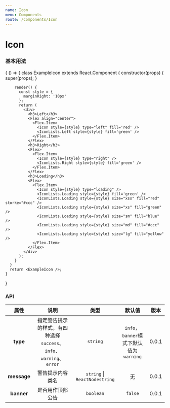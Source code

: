 ```yaml
---
name: Icon
menu: Components
route: /components/Icon
---
```



# Icon

### 基本用法

<Playground>
  {
    () => {
      class ExampleIcon extends React.Component {
        constructor(props) {
          super(props);
        }

        render() {
          const style = {
            marginRight: '10px'
          };
          return (
            <div>
              <h3>Left</h3>
              <Flex align="center">
                <Flex.Item>
                  <Icon style={style} type="left" fill='red' />
                  <IconLists.Left style={style} fill='green' />
                </Flex.Item>
              </Flex>
              <h3>Right</h3>
              <Flex>
                <Flex.Item>
                  <Icon style={style} type="right" />
                  <IconLists.Right style={style} fill='green' />
                </Flex.Item>
              </Flex>
              <h3>Loading</h3>
              <Flex>
                <Flex.Item>
                  <Icon style={style} type="loading" />
                  <IconLists.Loading style={style} fill='green' />
                  <IconLists.Loading style={style} size="xss" fill="red" storke="#ccc" />
                  <IconLists.Loading style={style} size="xs" fill="green" />
                  <IconLists.Loading style={style} size="sm" fill="blue" />
                  <IconLists.Loading style={style} size="md" fill="#ccc" />
                  <IconLists.Loading style={style} size="lg" fill="yellow" />
                </Flex.Item>
              </Flex>
            </div>
          );
        }
      }
      return <ExampleIcon />;
    }
  }
</Playground>

### API

|    属性     |                             说明                             |             类型             |                  默认值                  | 版本  |
| :---------: | :----------------------------------------------------------: | :--------------------------: | :--------------------------------------: | :---: |
|  **type**   | 指定警告提示的样式，有四种选择 `success`、`info`、`warning`、`error` |           `string`           | `info`，`banner`模式下默认值为 `warning` | 0.0.1 |
| **message** |                       警告提示内容类名                       | `string` \| `ReactNodestring` |                    无                    | 0.0.1 |
| **banner**  |                       是否用作顶部公告                       |          `boolean`           |                 `false`                  | 0.0.1 |

<Props of={Icon} />